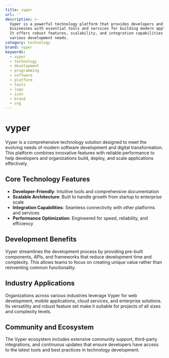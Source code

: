 ```yaml
---
title: vyper
url: ''
description: >-
  Vyper is a powerful technology platform that provides developers and
  businesses with essential tools and services for building modern applications.
  It offers robust features, scalability, and integration capabilities for
  various development needs.
category: technology
brand: vyper
keywords:
  - vyper
  - technology
  - development
  - programming
  - software
  - platform
  - tools
  - logo
  - icon
  - brand
  - svg
---
```


# vyper

Vyper is a comprehensive technology solution designed to meet the evolving needs of modern software development and digital transformation. This platform combines innovative features with reliable performance to help developers and organizations build, deploy, and scale applications effectively.

## Core Technology Features

- **Developer-Friendly**: Intuitive tools and comprehensive documentation
- **Scalable Architecture**: Built to handle growth from startup to enterprise scale
- **Integration Capabilities**: Seamless connectivity with other platforms and services
- **Performance Optimization**: Engineered for speed, reliability, and efficiency

## Development Benefits

Vyper streamlines the development process by providing pre-built components, APIs, and frameworks that reduce development time and complexity. This allows teams to focus on creating unique value rather than reinventing common functionality.

## Industry Applications

Organizations across various industries leverage Vyper for web development, mobile applications, cloud services, and enterprise solutions. Its versatility and robust feature set make it suitable for projects of all sizes and complexity levels.

## Community and Ecosystem

The Vyper ecosystem includes extensive community support, third-party integrations, and continuous updates that ensure developers have access to the latest tools and best practices in technology development.
